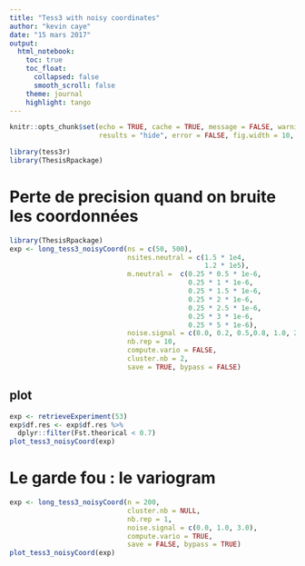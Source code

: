 ```yaml
---
title: "Tess3 with noisy coordinates"
author: "kevin caye"
date: "15 mars 2017"
output:
  html_notebook:
    toc: true
    toc_float:
      collapsed: false
      smooth_scroll: false
    theme: journal
    highlight: tango
---
```




```r
knitr::opts_chunk$set(echo = TRUE, cache = TRUE, message = FALSE, warning = FALSE,
                      results = "hide", error = FALSE, fig.width = 10, fig.width = 10)
```


```r
library(tess3r)
library(ThesisRpackage)
```


# Perte de precision quand on bruite les coordonnées
```r
library(ThesisRpackage)
exp <- long_tess3_noisyCoord(ns = c(50, 500),
                             nsites.neutral = c(1.5 * 1e4,
                                                1.2 * 1e5),
                             m.neutral =  c(0.25 * 0.5 * 1e-6,
                                            0.25 * 1 * 1e-6,
                                            0.25 * 1.5 * 1e-6,
                                            0.25 * 2 * 1e-6,
                                            0.25 * 2.5 * 1e-6,
                                            0.25 * 3 * 1e-6,
                                            0.25 * 5 * 1e-6),
                             noise.signal = c(0.0, 0.2, 0.5,0.8, 1.0, 2.0, 3.0, 10.0),
                             nb.rep = 10,
                             compute.vario = FALSE,
                             cluster.nb = 2,
                             save = TRUE, bypass = FALSE)
```

## plot 
```r
exp <- retrieveExperiment(53)
exp$df.res <- exp$df.res %>%
  dplyr::filter(Fst.theorical < 0.7)
plot_tess3_noisyCoord(exp)
```


# Le garde fou : le variogram

```r
exp <- long_tess3_noisyCoord(n = 200,
                             cluster.nb = NULL,
                             nb.rep = 1,
                             noise.signal = c(0.0, 1.0, 3.0),
                             compute.vario = TRUE,
                             save = FALSE, bypass = TRUE)
plot_tess3_noisyCoord(exp)
```


